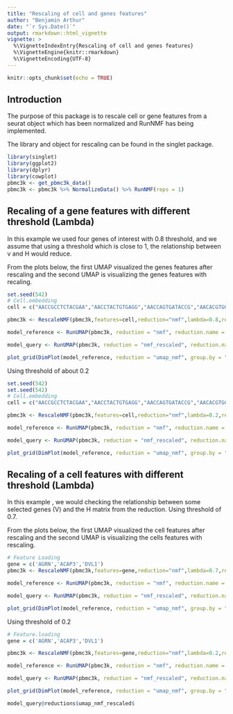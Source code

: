 ```yaml
---
title: "Rescaling of cell and genes features"
author: "Benjamin Arthur"
date: "`r Sys.Date()`"
output: rmarkdown::html_vignette
vignette: >
  %\VignetteIndexEntry{Rescaling of cell and genes features}
  %\VignetteEngine{knitr::rmarkdown}
  %\VignetteEncoding{UTF-8}
---
```


```r
knitr::opts_chunk$set(echo = TRUE)
```


## Introduction

The purpose of this package is to rescale cell or gene features from a seurat object which has been normalized and RunNMF has being implemented.

The library and object for rescaling can be found in the singlet package.

```r
library(singlet)
library(ggplot2)
library(dplyr)
library(cowplot)
pbmc3k <- get_pbmc3k_data()
pbmc3k <- pbmc3k %>% NormalizeData() %>% RunNMF(reps = 1)
```



## Recaling of a gene features with different threshold (Lambda)

In this example we used four genes of interest with 0.8 threshold, and we assume that using a threshold which is close to 1, the relationship between v and H would reduce.

From the plots below, the first UMAP visualized the genes features after rescaling and the second UMAP is visualizing the genes features with recaling.
```r
set.seed(542)
# Cell.embedding
cell = c("AACCGCCTCTACGAA","AACCTACTGTGAGG","AACCAGTGATACCG","AACACGTGGAAAGT")

pbmc3k <- RescaleNMF(pbmc3k,features=cell,reduction="nmf",lambda=0.8,reduction.name="nmf_rescaled")

model_reference <- RunUMAP(pbmc3k, reduction = "nmf", reduction.name = "umap_nmf", dims = 1:ncol(pbmc3k@reductions$nmf@cell.embeddings))

model_query <- RunUMAP(pbmc3k, reduction = "nmf_rescaled", reduction.name = "umap_nmf_rescaled", dims = 1:ncol(pbmc3k@reductions$nmf_rescaled@cell.embeddings))

plot_grid(DimPlot(model_reference, reduction = "umap_nmf", group.by = "cell_type"), DimPlot(model_query, reduction = "umap_nmf_rescaled", group.by = "cell_type"), ncol = 2)

```

Using threshold of about 0.2

```r
set.seed(542)
set.seed(542)
# Cell.embedding
cell = c("AACCGCCTCTACGAA","AACCTACTGTGAGG","AACCAGTGATACCG","AACACGTGGAAAGT")

pbmc3k <- RescaleNMF(pbmc3k,features=cell,reduction="nmf",lambda=0.2,reduction.name="nmf_rescaled")

model_reference <- RunUMAP(pbmc3k, reduction = "nmf", reduction.name = "umap_nmf", dims = 1:ncol(pbmc3k@reductions$nmf@cell.embeddings))

model_query <- RunUMAP(pbmc3k, reduction = "nmf_rescaled", reduction.name = "umap_nmf_rescaled", dims = 1:ncol(pbmc3k@reductions$nmf_rescaled@cell.embeddings))

plot_grid(DimPlot(model_reference, reduction = "umap_nmf", group.by = "cell_type"), DimPlot(model_query, reduction = "umap_nmf_rescaled", group.by = "cell_type"), ncol = 2)

```



## Recaling of a cell features with different threshold (Lambda)

In this example , we would checking the relationship between some selected genes (V) and
the H matrix from the reduction. Using threshold of 0.7.

From the plots below, the first UMAP visualized the cell features after rescaling and the second UMAP is visualizing the cells features with rescaling.
```r
# Feature Loading
gene = c('AGRN','ACAP3','DVL1')
pbmc3k <- RescaleNMF(pbmc3k,features=gene,reduction="nmf",lambda=0.7,reduction.name="nmf_rescaled")

model_reference <- RunUMAP(pbmc3k, reduction = "nmf", reduction.name = "umap_nmf", dims = 1:ncol(pbmc3k@reductions$nmf@feature.loadings))

model_query <- RunUMAP(pbmc3k, reduction = "nmf_rescaled", reduction.name = "umap_nmf_rescaled", dims = 1:ncol(pbmc3k@reductions$nmf_rescaled@feature.loadings))

plot_grid(DimPlot(model_reference, reduction = "umap_nmf", group.by = "cell_type"), DimPlot(model_query, reduction = "umap_nmf_rescaled", group.by = "cell_type"), ncol = 2)


```

Using threshold of 0.2
```r
# Feature.loading 
gene = c('AGRN','ACAP3','DVL1')

pbmc3k <- RescaleNMF(pbmc3k,features=gene,reduction="nmf",lambda=0.2,reduction.name="nmf_rescaled")

model_reference <- RunUMAP(pbmc3k, reduction = "nmf", reduction.name = "umap_nmf", dims = 1:ncol(pbmc3k@reductions$nmf@feature.loadings))

model_query <- RunUMAP(pbmc3k, reduction = "nmf_rescaled", reduction.name = "umap_nmf_rescaled", dims = 1:ncol(pbmc3k@reductions$nmf_rescaled@feature.loadings))

plot_grid(DimPlot(model_reference, reduction = "umap_nmf", group.by = "cell_type"), DimPlot(model_query, reduction = "umap_nmf_rescaled", group.by = "cell_type"), ncol = 2)

model_query@reductions$umap_nmf_rescaled$


```


